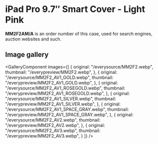 
# iPad Pro 9.7″ Smart Cover - Light Pink

<Callout type='info' emoji='👉🏻'>**MM2F2AM/A** is an order number of this case, used for search engines, auction websites and such.</Callout>

## Image gallery

<GalleryComponent
    images={[
      {
        original: "/everysource/MM2F2.webp",
        thumbnail: "/everypreview/MM2F2.webp",
      },
      {
        original: "/everysource/MM2F2_AV1_GOLD.webp",
        thumbnail: "/everypreview/MM2F2_AV1_GOLD.webp",
      },
      {
        original: "/everysource/MM2F2_AV1_ROSEGOLD.webp",
        thumbnail: "/everypreview/MM2F2_AV1_ROSEGOLD.webp",
      },
      {
        original: "/everysource/MM2F2_AV1_SILVER.webp",
        thumbnail: "/everypreview/MM2F2_AV1_SILVER.webp",
      },
      {
        original: "/everysource/MM2F2_AV1_SPACE_GRAY.webp",
        thumbnail: "/everypreview/MM2F2_AV1_SPACE_GRAY.webp",
      },
      {
        original: "/everysource/MM2F2_AV2.webp",
        thumbnail: "/everypreview/MM2F2_AV2.webp",
      },
      {
        original: "/everysource/MM2F2_AV3.webp",
        thumbnail: "/everypreview/MM2F2_AV3.webp",
      }
    ]}
  />
